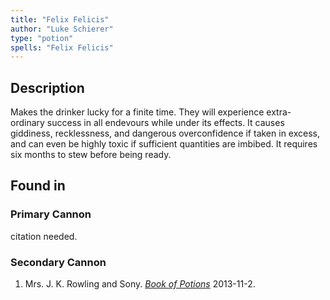 ```yaml
---
title: "Felix Felicis"
author: "Luke Schierer"
type: "potion"
spells: "Felix Felicis"
---
```


## Description

Makes the drinker lucky for a finite time.  They will experience extra-ordinary
success in all endevours while under its effects.  It causes giddiness,
recklessness, and dangerous overconfidence if taken in excess, and can even be
highly toxic if sufficient quantities are imbibed.  It requires six months to
stew before being ready. 

## Found in

### Primary Cannon
citation needed.

### Secondary Cannon
1. Mrs. J. K. Rowling and Sony.
   _[Book of Potions](https://harrypotter.fandom.com/wiki/Wonderbook:_Book_of_Potions)_
   2013-11-2.


